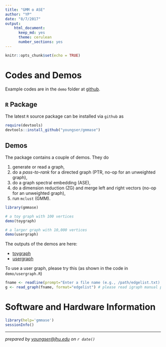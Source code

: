 ```yaml
---
title: "GMM o ASE"
author: "YP"
date: "8/7/2017"
output: 
    html_document:
      keep_md: yes
      theme: cerulean
      number_sections: yes
---
```


```r
knitr::opts_chunk$set(echo = TRUE)
```

# Codes and Demos

Example codes are in the `demo` folder at [github](https://github.com/youngser/gmmase).

## `R` Package

The latest `R` source package can be installed via `github` as

```r
require(devtools)
devtools::install_github("youngser/gmmase")
```

## Demos

The package contains a couple of demos. They do

1. generate or read a graph,
2. do a _pass-to-rank_ for a directed graph (PTR, no-op for an unweighted graph),
3. do a graph spectral embedding (ASE),
4. do a dimension reduction (ZG) and merge left and right vectors (no-op for an unweighted graph),
5. run `mclust` (GMM).

```r
library(gmmase)

# a toy graph with 100 vertices
demo(toygraph)

# a larger graph with 10,000 vertices
demo(usergraph)
```

The outputs of the demos are here:

* [toygraph](http://www.cis.jhu.edu/~parky/gmmase/demo/toygraph.html)
* [usergraph](http://www.cis.jhu.edu/~parky/gmmase/demo/usergraph.html)

To use a user graph, please try this (as shown in the code in `demo/usergraph.R`)

```r
fname <- readline(prompt="Enter a file name (e.g., /path/edgelist.txt): ")
g <- read_graph(fname, format="edgelist") # please read igraph manual page for details, e.g., other graph types it can handle, etc.
```


# Software and Hardware Information

```r
library(help='gmmase')
sessionInfo()
```

-----
*prepared by <youngser@jhu.edu> on `r date()`*

